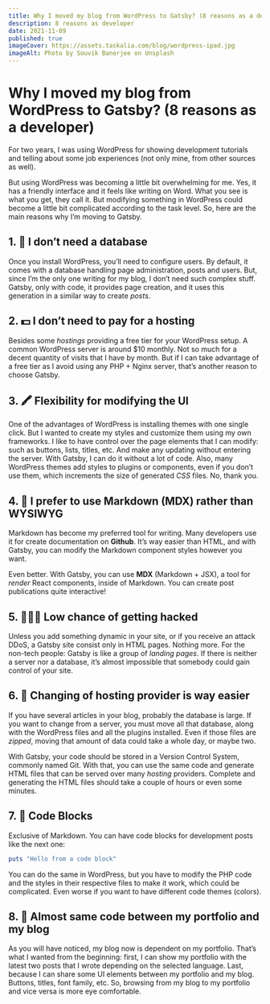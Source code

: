 ```yaml
---
title: Why I moved my blog from WordPress to Gatsby? (8 reasons as a developer)
description: 8 reasons as developer
date: 2021-11-09
published: true
imageCover: https://assets.taskalia.com/blog/wordpress-ipad.jpg
imageAlt: Photo by Souvik Banerjee on Unsplash
---
```


# Why I moved my blog from WordPress to Gatsby? (8 reasons as a developer)

For two years, I was using WordPress for showing development tutorials and telling about some job experiences (not only mine, from other sources as well).

But using WordPress was becoming a little bit overwhelming for me. Yes, it has a friendly interface and it feels like writing on Word. What you see is what you get, they call it. But modifying something in WordPress could become a little bit complicated according to the task level. So, here are the main reasons why I’m moving to Gatsby.

## 1. 💾 I don’t need a database

Once you install WordPress, you’ll need to configure users. By default, it comes with a database handling page administration, posts and users. But, since I’m the only one writing for my blog, I don’t need such complex stuff. Gatsby, only with code, it provides page creation, and it uses this generation in a similar way to create _posts_.

## 2. 💵 I don’t need to pay for a hosting

Besides some _hostings_ providing a free tier for your WordPress setup. A common WordPress server is around $10 monthly. Not so much for a decent quantity of visits that I have by month. But if I can take advantage of a free tier as I avoid using any PHP + Nginx server, that’s another reason to choose Gatsby.

## 3. 🖍 Flexibility for modifying the UI

One of the advantages of WordPress is installing themes with one single click. But I wanted to create my styles and customize them using my own frameworks. I like to have control over the page elements that I can modify: such as buttons, lists, titles, etc. And make any updating without entering the server. With Gatsby, I can do it without a lot of code. Also, many WordPress themes add styles to plugins or components, even if you don’t use them, which increments the size of generated _CSS_ files. No, thank you.

## 4. 📝 I prefer to use Markdown (MDX) rather than WYSIWYG

Markdown has become my preferred tool for writing. Many developers use it for create documentation on **Github**. It’s way easier than HTML, and with Gatsby, you can modify the Markdown component styles however you want.

Even better. With Gatsby, you can use **MDX** (Markdown + JSX), a tool for _render_ React components, inside of Markdown. You can create post publications quite interactive!

## 5. 👨🏻‍💻 Low chance of getting hacked

Unless you add something dynamic in your site, or if you receive an attack DDoS, a Gatsby site consist only in HTML pages. Nothing more. For the non-tech people: Gatsby is like a group of _landing pages_. If there is neither a server nor a database, it’s almost impossible that somebody could gain control of your site.

## 6. 🚚 Changing of hosting provider is way easier

If you have several articles in your blog, probably the database is large. If you want to change from a server, you must move all that database, along with the WordPress files and all the plugins installed. Even if those files are _zipped_, moving that amount of data could take a whole day, or maybe two.

With Gatsby, your code should be stored in a Version Control System, commonly named Git. With that, you can use the same code and generate HTML files that can be served over many _hosting_ providers. Complete and generating the HTML files should take a couple of hours or even some minutes.

## 7. 🧱 Code Blocks

Exclusive of Markdown. You can have code blocks for development posts like the next one:

```ruby
puts "Hello from a code block"
```

You can do the same in WordPress, but you have to modify the PHP code and the styles in their respective files to make it work, which could be complicated. Even worse if you want to have different code themes (colors).

## 8. 🔄 Almost same code between my portfolio and my blog

As you will have noticed, my blog now is dependent on my portfolio. That’s what I wanted from the beginning: first, I can show my portfolio with the latest two posts that I wrote depending on the selected language. Last, because I can share some UI elements between my portfolio and my blog. Buttons, titles, font family, etc. So, browsing from my blog to my portfolio and vice versa is more eye comfortable.
